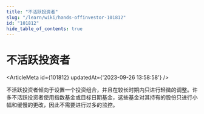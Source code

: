 ```yaml
---
title: "不活跃投资者"
slug: "/learn/wiki/hands-offinvestor-101812"
id: "101812"
hide_table_of_contents: true
---
```



# 不活跃投资者

<ArticleMeta id={101812} updatedAt={'2023-09-26 13:58:58'} />
<div className='border-solid border-b border-t-0 my-4 border-[var(--ifm-color-gray-300)]' />

不活跃投资者倾向于设置一个投资组合，并且在较长时期内只进行轻微的调整。许多不活跃投资者使用指数基金或目标日期基金，这些基金对其持有的股份只进行小幅和缓慢的更改，因此不需要进行过多的监控。
